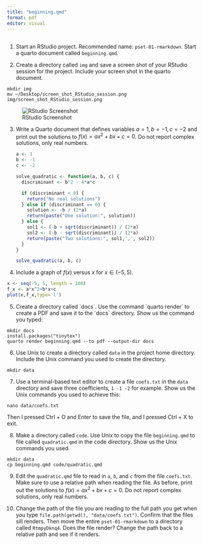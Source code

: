 ```yaml
---
title: "beginning.qmd"
format: pdf
editor: visual
---
```


## 

1.  Start an RStudio project. Recommended name: `pset-01-rmarkdown`. Start a quarto document called `beginning.qmd`.

2.  Create a directory called `img` and save a screen shot of your RStudio session for the project. Include your screen shot in the quarto document.

```         
mkdir img
mv ~/Desktop/screen_shot_RStudio_session.png img/screen_shot_RStudio_session.png
```

![RStudio Screenshot](img/screen_shot_RStudio_session.png)

3.  Write a Quarto document that defines variables $a=1, b=-1, c=-2$ and print out the solutions to $f(x) = ax^2+bx+c=0$. Do not report complex solutions, only real numbers.

    ```r
    a <- 1
    b <- -1
    c <- -2

    solve_quadratic <- function(a, b, c) {
      discriminant <- b^2 - 4*a*c
      
      if (discriminant < 0) {
        return("No real solutions")
      } else if (discriminant == 0) {
        solution <- -b / (2*a)
        return(paste("One solution:", solution))
      } else {
        sol1 <- (-b + sqrt(discriminant)) / (2*a)
        sol2 <- (-b - sqrt(discriminant)) / (2*a)
        return(paste("Two solutions:", sol1,',', sol2))
      }
    }

    solve_quadratic(a, b, c)
    ```

4.  Include a graph of $f(x)$ versus $x$ for $x \in (-5,5)$.

```r
x <- seq(-5, 5, length = 100) 
f_x <- a*x^2+b*x+c 
plot(x,f_x,type='l')
```

5.  Create a directory called \`docs\`. Use the command \`quarto render\` to create a PDF and save it to the \`docs\` directory. Show us the command you typed:

```         
mkdir docs
install.packages("tinytex")
quarto render beginning.qmd --to pdf --output-dir docs
```

6.  Use Unix to create a directory called `data` in the project home directory. Include the Unix command you used to create the directory.

```         
mkdir data
```

7.  Use a terminal-based text editor to create a file `coefs.txt` in the `data` directory and save three coefficients, `1 -1 -2` for example. Show us the Unix commands you used to achieve this:

```         
nano data/coefs.txt 
```

Then I pressed Ctrl + O and Enter to save the file, and I pressed Ctrl + X to exit.

8.  Make a directory called `code`. Use Unix to copy the file `beginning.qmd` to file called `quadratic.qmd` in the code directory. Show us the Unix commands you used.

```         
mkdir data
cp beginning.qmd code/quadratic.qmd
```

9.  Edit the `quadratic.qmd` file to read in `a`, `b`, and `c` from the file `coefs.txt`. Make sure to use a relative path when reading the file. As before, print out the solutions to $f(x) = ax^2+bx+c=0$. Do not report complex solutions, only real numbers.

10. Change the path of the file you are reading to the full path you get when you type `file.path(getwd(), "data/coefs.txt")`. Confirm that the files sill renders. Then move the entire `pset-01-rmarkdown` to a directory called `RtmpyDknq4`. Does the file render? Change the path back to a relative path and see if it renders.
